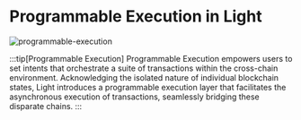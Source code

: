 # Programmable Execution in Light

![programmable-execution](https://assets.light.so/paper/programmable-execution.png)

:::tip[Programmable Execution]
Programmable Execution empowers users to set intents that orchestrate a suite of transactions within the cross-chain environment.
Acknowledging the isolated nature of individual blockchain states, Light introduces a programmable execution layer that facilitates the asynchronous execution of transactions, seamlessly bridging these disparate chains.
:::
